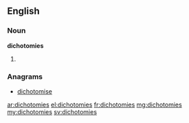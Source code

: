 ==English==

===Noun===
'''dichotomies'''

# {{plural of|dichotomy}}

===Anagrams===
* [[dichotomise#English|dichotomise]]

[[ar:dichotomies]]
[[el:dichotomies]]
[[fr:dichotomies]]
[[mg:dichotomies]]
[[my:dichotomies]]
[[sv:dichotomies]]